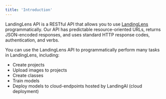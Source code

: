```yaml
---
title: 'Introduction'
---
```

LandingLens API is a RESTful API that allows you to use [LandingLens](https://app.landing.ai/) programmatically. Our API has predictable resource-oriented URLs, returns JSON-encoded responses, and uses standard HTTP response codes, authentication, and verbs.

You can use the LandingLens API to programmatically perform many tasks in LandingLens, including:

- Create projects
- Upload images to projects
- Create classes
- Train models
- Deploy models to cloud-endpoints hosted by LandingAI (cloud deployment)